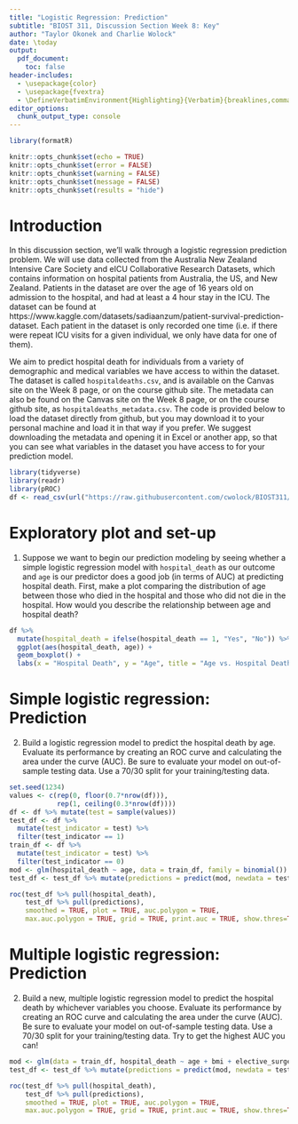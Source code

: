 ---
title: "Logistic Regression: Prediction"
subtitle: "BIOST 311, Discussion Section Week 8: Key"
author: "Taylor Okonek and Charlie Wolock"
date: \today
output: 
  pdf_document:
    toc: false
header-includes:
  - \usepackage{color}
  - \usepackage{fvextra}
  - \DefineVerbatimEnvironment{Highlighting}{Verbatim}{breaklines,commandchars=\\\{\}}
editor_options: 
  chunk_output_type: console
---

```{r setup, include=FALSE}
library(formatR)

knitr::opts_chunk$set(echo = TRUE)
knitr::opts_chunk$set(error = FALSE)
knitr::opts_chunk$set(warning = FALSE)
knitr::opts_chunk$set(message = FALSE)
knitr::opts_chunk$set(results = "hide")
```

# Introduction

In this discussion section, we'll walk through a logistic regression prediction problem. We will use data collected from the Australia New Zealand Intensive Care Society and eICU Collaborative Research Datasets, which contains information on hospital patients from Australia, the US, and New Zealand. Patients in the dataset are over the age of 16 years old on admission to the hospital, and had at least a 4 hour stay in the ICU. The dataset can be found at https://www.kaggle.com/datasets/sadiaanzum/patient-survival-prediction-dataset. Each patient in the dataset is only recorded one time (i.e. if there were repeat ICU visits for a given individual, we only have data for one of them).

We aim to predict hospital death for individuals from a variety of demographic and medical variables we have access to within the dataset. The dataset is called `hospitaldeaths.csv`, and is available on the Canvas site on the Week 8 page, or on the course github site. The metadata can also be found on the Canvas site on the Week 8 page, or on the course github site, as `hospitaldeaths_metadata.csv`. The code is provided below to load the dataset directly from github, but you may download it to your personal machine and load it in that way if you prefer. We suggest downloading the metadata and opening it in Excel or another app, so that you can see what variables in the dataset you have access to for your prediction model.

```{r}
library(tidyverse)
library(readr)
library(pROC)
df <- read_csv(url("https://raw.githubusercontent.com/cwolock/BIOST311/main/Datasets/hospitaldeaths.csv"))
```

# Exploratory plot and set-up

1. Suppose we want to begin our prediction modeling by seeing whether a simple logistic regression model with `hospital_death` as our outcome and `age` is our predictor does a good job (in terms of AUC) at predicting hospital death. First, make a plot comparing the distribution of age between those who died in the hospital and those who did not die in the hospital. How would you describe the relationship between age and hospital death?

```{r}
df %>%
  mutate(hospital_death = ifelse(hospital_death == 1, "Yes", "No")) %>%
  ggplot(aes(hospital_death, age)) +
  geom_boxplot() +
  labs(x = "Hospital Death", y = "Age", title = "Age vs. Hospital Death")
```

\textcolor{blue}{The median age among those who died in the hospital is higher than the median age among those who did not die in the hospital. The spread of the distribution of age in each group is roughly similar, and is left-skewed.}

# Simple logistic regression: Prediction

2. Build a logistic regression model to predict the hospital death by age. Evaluate its performance by creating an ROC curve and calculating the area under the curve (AUC). Be sure to evaluate your model on out-of-sample testing data. Use a 70/30 split for your training/testing data.

```{r}
set.seed(1234)
values <- c(rep(0, floor(0.7*nrow(df))),
            rep(1, ceiling(0.3*nrow(df))))
df <- df %>% mutate(test = sample(values))
test_df <- df %>%
  mutate(test_indicator = test) %>%
  filter(test_indicator == 1)
train_df <- df %>%
  mutate(test_indicator = test) %>%
  filter(test_indicator == 0)
mod <- glm(hospital_death ~ age, data = train_df, family = binomial())
test_df <- test_df %>% mutate(predictions = predict(mod, newdata = test_df, type = "response"))

roc(test_df %>% pull(hospital_death),
    test_df %>% pull(predictions),
    smoothed = TRUE, plot = TRUE, auc.polygon = TRUE, 
    max.auc.polygon = TRUE, grid = TRUE, print.auc = TRUE, show.thres=TRUE) 
```

\textcolor{blue}{The ROC curve for the simple logistic regression model, predicting hospital death by age, is shown above. The AUC of this model is 0.614, calculating using test data comprising 30\% of the data set.}

# Multiple logistic regression: Prediction

2. Build a new, multiple logistic regression model to predict the hospital death by whichever variables you choose. Evaluate its performance by creating an ROC curve and calculating the area under the curve (AUC). Be sure to evaluate your model on out-of-sample testing data. Use a 70/30 split for your training/testing data. Try to get the highest AUC you can!

```{r}
mod <- glm(data = train_df, hospital_death ~ age + bmi + elective_surgery + gender + icu_stay_type + icu_type + ventilated_apache + h1_heartrate_min + cirrhosis + hepatic_failure, family = binomial())
test_df <- test_df %>% mutate(predictions = predict(mod, newdata = test_df, type = "response"))

roc(test_df %>% pull(hospital_death),
    test_df %>% pull(predictions),
    smoothed = TRUE, plot = TRUE, auc.polygon = TRUE, 
    max.auc.polygon = TRUE, grid = TRUE, print.auc = TRUE, show.thres=TRUE) 
```

\textcolor{blue}{The ROC curve for the multiple logistic regression model, predicting hospital death by age, bmi, elective surgery, sex, ICU stay type, ICU type, whether the patient was invasively ventilated at a specific time, minimum heartrate in the first hour of their stay, cirrhosis, and hepatic failure, is shown above. The AUC of this model is 0.792, calculating using test data comprising 30\% of the data set.}
